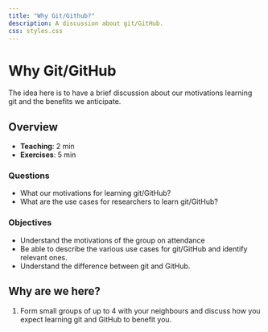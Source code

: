 ```yaml
---
title: "Why Git/Github?"
description: A discussion about git/GitHub.
css: styles.css
---
```


# Why Git/GitHub

The idea here is to have a brief discussion about our motivations learning git
and the benefits we anticipate.

## Overview
* **Teaching**: 2 min
* **Exercises**: 5 min

### Questions
* What our motivations for learning git/GitHub?
* What are the use cases for researchers to learn git/GitHub?

### Objectives
* Understand the motivations of the group on attendance
* Be able to describe the various use cases for git/GitHub and identify relevant ones.
* Understand the difference between git and GitHub.

## Why are we here?  {.exercise}

1. Form small groups of up to 4 with your neighbours and discuss how you expect learning git and GitHub to benefit you.
